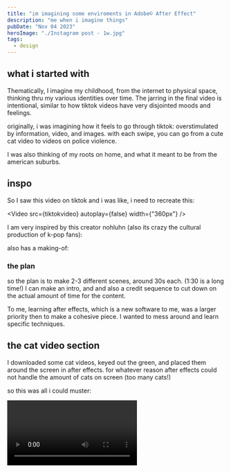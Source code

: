 ```yaml
---
title: "im imagining some enviroments in Adobe© After Effect"
description: "me when i imagine things"
pubDate: "Nov 04 2023"
heroImage: "./Instagram post - 1w.jpg"
tags:
  - design
---
```



## what i started with

Thematically, I imagine my childhood, from the internet to physical space, thinking thru my various identities over time. The jarring in the final video is intentional, similar to how tiktok videos have very disjointed moods and feelings.

originally, i was imagining how it feels to go through tiktok: overstimulated by information, video, and images. with each swipe, you can go from a cute cat video to videos on police violence.

I was also thinking of my roots on home, and what it meant to be from the american suburbs.

## inspo

So I saw this video on tiktok and i was like, i need to recreate this:


<Video src={tiktokvideo} autoplay={false} width={"360px"} />

I am very inspired by this creator nohluhn (also its crazy the cultural production of k-pop fans):

<YouTube id='https://www.youtube.com/watch?v=voRTkIEf7Oo' />

also has a making-of:

<YouTube id='https://www.youtube.com/watch?v=RC3RSaDjfhc' />

### the plan

so the plan is to make 2-3 different scenes, around 30s each. (1:30 is a long time!) I can make an intro, and and also a credit sequence to cut down on the actual amount of time for the content.

To me, learning after effects, which is a new software to me, was a larger priority then to make a cohesive piece. I wanted to mess around and learn specific techniques.

## the cat video section

I downloaded some cat videos, keyed out the green, and placed them around the screen in after effects. for whatever reason after effects could not handle the amount of cats on screen (too many cats!)

so this was all i could muster:


<Video src={video4} />

First thing I tried was using mocha to track video and get the "camera shake" to transfer over to the scene. This turned out to be a very difficult task. For one, I had a hard time getting the tracking data out of the mocha plugin into a useable form of data.

After effects, unlike 3d software, doesnt use cameras, but layers. So this proved difficult to get all the objects to move in the way that i wanted. I was able to get the virtual camera to move, but not in a way that made any sense.

So after an hour of agonizing over this, I gave up and moved to blender. I already knew how to track videos in blender, so this was a breeze.

The images back here are windows 7 wallpapers.


<Video src={video2} />

From this I added a bunch of videos as textures to planes, making sure to modify the shader to emit no shadows, have the color route to emission on top of the matte, and to route the alpha data into the alpha shader.


<Video src={video1} />

To get the "soft edge" look for the background images and videos, I created a bw picture going from white to black, and used that as an alpha mask on the shader. delightfully clunky.

## creating the title card.

I was looking at chinese tea graphics from the local chinese supermarket. these kitchy designs are often the inspiration for many great chinese designers (other asian countries have this too, but have a different aesthetic language).

![chinese tea graphics](<./Screenshot 2023-12-01 145222.jpg>)

I wanted to replicate the emotion of looking at these designs thru an intro sequence. with a lotus flower included, of course.

I learned how to use the Puppet Pin tool to move the grass in a hypnotic way. The metro flowers are a video clip


<Video src={titlecard} />

This also reminds me of chinese ads i used to watch between my cartoons at my grandparents home in hangzhou.

### title part 2

I was looking at early windows-7 type images:
![frutiger aero inspo](<./Screenshot 2023-12-01 142543.jpg>)

like i know frutiger aero/metro is like suuuper in rn so its like, im following trends or whatever but i still think it looks cool + has very personal nostalgia for me. ([i talk about this later](#this-isnt-really-original-enviromentalism) ) The technological optimism and digitized nature is something that as a child, I was enamoured by. It is impossible to see technology today thru this lens.

I replicated the playstation screen from the inspiration video with a box and a wave filter. I used a gradient for the fill, achieving the desired look.

image here

I learned how to manually manipulate the keyfames to get the super curved interpolations.

image here

To get the dogs to show up, I used a script from an online tutorial to stagger and copy the animation keyframes. I'm not sure if this is the fastest way to do this but I think it works alright.

image here

## embracing my american roots

something Ive been thinking about recently is identity as asian-american. I have always accepted my asian side of myself (i am ethnically chinese and japanese). however, I grew up in america, and am socialized as so. I wouldn't fit in if i go to china or japan. My personality, politics, language are shaped from where I grew up in, the pacific northwest.

I'm not necessarily proud to be american. my laundry list of critiques on imperial america only gets longer as time passes. Unfortunately at the end of the day, I am american. I cannot ignore this part of myself, as being american shapes who i am today..

### thinking suburbs with underscores & jane remover's Uncanny Long Arms.

So this is the song:

<YouTube id='https://youtu.be/BYpKQ65DugI' />

These two trans artists are some of my biggest influences. Their exploration of noise, punk, indie rock from an EDM producer lens got my thinking cap on real good. What did it mean to grow up in an american suburb, a place devoid of social interaction and culture? This also relates heavily with Seattle's architecture, which is known to not have a local vernacular, instead being made of cheap constructionist buildings and starter kit homes from the east.

<YouTube
  id='https://www.youtube.com/watch?v=v2MowWy_Sp8
'
/>

<YouTube
  id='https://www.youtube.com/watch?v=D1TuAMs5RU8
'
/>

I realized i didnt have much footage of my hometown, so I got my google maps open and recorded myself exploring the area.


<Video src={video3} />

Inspired by local punk/indie rock music videos (additionally jane remover), i treated this clip with a noise filter and a "echo" filter to mimic a low-shutter speed camera.


<Video src={video5} />

you can see the local mall i used to visit every day lol.

## supporting graphics

As I worked thru this project I realized I wanted to be more cohesive to a theme, and from what I was thinking about, I wanted to embrace more of the "northwest" aesthetic ( as seen above).

I was inspired by companies like REI, and also this store near my friends family home in Blaine, Washington.

![](<./image 4.jpg>)

So I invented a fictional company, cleverly named "Pacific Interaction Systems". I used it across the video in various forms.

![](<./Screenshot 2023-12-10 093543.jpg>)

![](<./Screenshot 2023-12-10 093722.jpg>)
![](<./Frame 14.png>)

## this isn't really... original (+enviromentalism)

its not, and i think thats ok. this work especially is very derivative of my influences. Social media has designers competing with each other on a global stage, creating objects faster, newer, special-er, unique-er, and even faster. I think this feeds into the same consumerism as fast fashion. Can designers think degrowth? I think this is what I am trying to accomplish with my practice. While of course (obviously) I cannot be un-influenced by the social media feed (tiktok and pinterest are directly wired in my brain), I try to make an effort to "source locally". beyond recording my local home on google maps, microsoft is also headquartered in redmond, a couple miles away from my house.

One thing to note about where I grew up, in the suburbs(ish), is the lack of a "unique" environment. Factoria does not have a local architecture vernacular, instead the designs are shipped from the east coast (eg, sears modern homes). What does embracing a homeland, one that is essentially a copy-paste across the west, look like?

## final video.


this is the final video[^compression].

<Video src={final} autoplay={false} />

[^compression]: for future reference: I used handbrake to compress videos, using the webm container, codec vb8, at bitrate of 1000 w/ 2-passes. this compressed the videos down to a decent size ({'<10'} mb).
